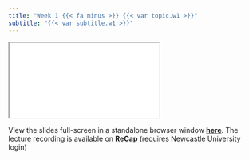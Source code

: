 ```yaml
---
title: "Week 1 {{< fa minus >}} {{< var topic.w1 >}}"
subtitle: "{{< var subtitle.w1 >}}"
---
```


:::{.column-page-right}

```{=html}
<iframe class="slide-deck" src="../../{{< var slides.w1 >}}"></iframe>
```

View the slides full-screen in a standalone browser window [**here**]({{< var slides.w1 >}}){target="_blank"}. The lecture recording is available on [**ReCap**](https://campus.recap.ncl.ac.uk/Panopto/Pages/Sessions/List.aspx#folderID=%22699937e9-4554-40ed-8e00-af8d00092271%22){target="_blank"} (requires Newcastle University login)
:::
